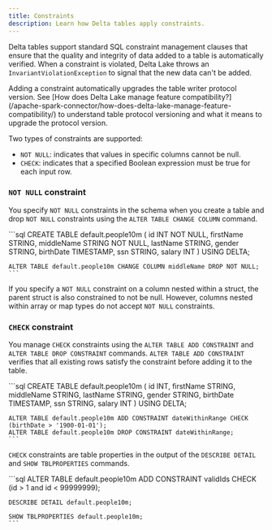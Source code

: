 ```yaml
---
title: Constraints
description: Learn how Delta tables apply constraints.
---
```



Delta tables support standard SQL constraint management clauses that ensure that the quality and integrity of data added to a table is automatically verified. When a constraint is violated, Delta Lake throws an `InvariantViolationException` to signal that the new data can't be added.

<Aside
  type="caution"
  title="Important"
>
  Adding a constraint automatically upgrades the table writer protocol version.
  See [How does Delta Lake manage feature
  compatibility?](/apache-spark-connector/how-does-delta-lake-manage-feature-compatibility/)
  to understand table protocol versioning and what it means to upgrade the
  protocol version.
</Aside>

Two types of constraints are supported:

- `NOT NULL`: indicates that values in specific columns cannot be null.
- `CHECK`: indicates that a specified Boolean expression must be true for each input row.

### `NOT NULL` constraint

You specify `NOT NULL` constraints in the schema when you create a table and drop `NOT NULL` constraints using the `ALTER TABLE CHANGE COLUMN` command.

<Tabs>
  <TabItem label="SQL">
    ```sql
    CREATE TABLE default.people10m (
        id INT NOT NULL,
        firstName STRING,
        middleName STRING NOT NULL,
        lastName STRING,
        gender STRING,
        birthDate TIMESTAMP,
        ssn STRING,
        salary INT
    ) USING DELTA;

    ALTER TABLE default.people10m CHANGE COLUMN middleName DROP NOT NULL;
    ```

  </TabItem>
</Tabs>

If you specify a `NOT NULL` constraint on a column nested within a struct, the parent struct is also constrained to not be null. However, columns nested within array or map types do not accept `NOT NULL` constraints.

### `CHECK` constraint

You manage `CHECK` constraints using the `ALTER TABLE ADD CONSTRAINT` and `ALTER TABLE DROP CONSTRAINT` commands. `ALTER TABLE ADD CONSTRAINT` verifies that all existing rows satisfy the constraint before adding it to the table.

<Tabs>
  <TabItem label="SQL">
    ```sql
    CREATE TABLE default.people10m (
       id INT,
       firstName STRING,
       middleName STRING,
       lastName STRING,
       gender STRING,
       birthDate TIMESTAMP,
       ssn STRING,
       salary INT
    ) USING DELTA;

    ALTER TABLE default.people10m ADD CONSTRAINT dateWithinRange CHECK (birthDate > '1900-01-01');
    ALTER TABLE default.people10m DROP CONSTRAINT dateWithinRange;
    ```

  </TabItem>
</Tabs>

`CHECK` constraints are table properties in the output of the `DESCRIBE DETAIL` and `SHOW TBLPROPERTIES` commands.

<Tabs>
  <TabItem label="SQL">
    ```sql
    ALTER TABLE default.people10m ADD CONSTRAINT validIds CHECK (id > 1 and id < 99999999);

    DESCRIBE DETAIL default.people10m;

    SHOW TBLPROPERTIES default.people10m;
    ```

  </TabItem>
</Tabs>
